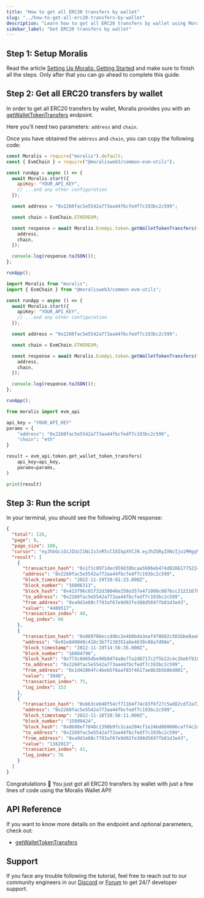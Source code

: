 ```yaml
---
title: "How to get all ERC20 transfers by wallet"
slug: "../how-to-get-all-erc20-transfers-by-wallet"
description: "Learn how to get all ERC20 transfers by wallet using Moralis Wallet API."
sidebar_label: "Get ERC20 transfers by wallet"
---
```





## Step 1: Setup Moralis

Read the article [Setting Up Moralis: Getting Started](/web3-data-api/evm/get-your-api-key) and make sure to finish all the steps. Only after that you can go ahead to complete this guide.

## Step 2: Get all ERC20 transfers by wallet

In order to get all ERC20 transfers by wallet, Moralis provides you with an [getWalletTokenTransfers](/web3-data-api/evm/reference/get-wallet-token-transfers) endpoint.

Here you'll need two parameters: `address` and `chain`.

Once you have obtained the `address` and `chain`, you can copy the following code:


<Tabs groupId="programming-language">
  <TabItem value="javascript" label="index.js (JavaScript)" default>

```javascript index.js
const Moralis = require("moralis").default;
const { EvmChain } = require("@moralisweb3/common-evm-utils");

const runApp = async () => {
  await Moralis.start({
    apiKey: "YOUR_API_KEY",
    // ...and any other configuration
  });

  const address = "0x2260fac5e5542a773aa44fbcfedf7c193bc2c599";

  const chain = EvmChain.ETHEREUM;

  const response = await Moralis.EvmApi.token.getWalletTokenTransfers({
    address,
    chain,
  });

  console.log(response.toJSON());
};

runApp();
```

</TabItem>
<TabItem value="typescript" label="index.ts (TypeScript)">

```typescript index.ts
import Moralis from "moralis";
import { EvmChain } from "@moralisweb3/common-evm-utils";

const runApp = async () => {
  await Moralis.start({
    apiKey: "YOUR_API_KEY",
    // ...and any other configuration
  });

  const address = "0x2260fac5e5542a773aa44fbcfedf7c193bc2c599";

  const chain = EvmChain.ETHEREUM;

  const response = await Moralis.EvmApi.token.getWalletTokenTransfers({
    address,
    chain,
  });

  console.log(response.toJSON());
};

runApp();
```

</TabItem>
<TabItem value="python" label="index.py (Python)">

```python index.py
from moralis import evm_api

api_key = "YOUR_API_KEY"
params = {
    "address": "0x2260fac5e5542a773aa44fbcfedf7c193bc2c599",
    "chain": "eth"
}

result = evm_api.token.get_wallet_token_transfers(
    api_key=api_key,
    params=params,
)

print(result)
```

</TabItem>
</Tabs>

## Step 3: Run the script


<RunTheScript />

In your terminal, you should see the following JSON response:

```json
{
  "total": 126,
  "page": 0,
  "page_size": 100,
  "cursor": "eyJhbGciOiJIUzI1NiIsInR5cCI6IkpXVCJ9.eyJhZGRyZXNzIjoiMHgyMjYwZmFjNWU1NTQyYTc3M2FhNDRmYmNmZWRmN2MxOTNiYzJjNTk5IiwiY2hhaW4iOiJldGgiLCJhcGlLZXlJZCI6MTkwNjU5LCJsaW1pdCI6MTAwLCJ0b3BpYzMiOiI9Om51bGwiLCJ0b19ibG9jayI6IjExMTAwMDQ1IiwicGFnZSI6MSwidG90YWwiOjEyNiwib2Zmc2V0IjoxLCJ1YyI6dHJ1ZSwiaWF0IjoxNjY5NjQ2ODMzfQ.NIWg35DjoTMlaE6JaoJld24p9zBgGL56Zp8PPzQnJk4",
  "result": [
    {
      "transaction_hash": "0x1f1c8971dec959d38bcaa5606eb474d028617752240727692cd5ef21a435d847",
      "address": "0x2260fac5e5542a773aa44fbcfedf7c193bc2c599",
      "block_timestamp": "2022-11-19T20:01:23.000Z",
      "block_number": "16006313",
      "block_hash": "0x415f96c01f32d38046e250a357e471000c0876cc2122167056cf4c4c1113a522",
      "to_address": "0x2260fac5e5542a773aa44fbcfedf7c193bc2c599",
      "from_address": "0xa9d1e08c7793af67e9d92fe308d5697fb81d3e43",
      "value": "4489517",
      "transaction_index": 48,
      "log_index": 66
    },
    {
      "transaction_hash": "0x089786eccd4bc2e4b0bda3eaf4f8602c501bbe8aa8f839b723dcd5fafdb28fbc",
      "address": "0x01e849040c418c3b7f130351a6e4630c08a7d98e",
      "block_timestamp": "2022-11-19T14:56:35.000Z",
      "block_number": "16004796",
      "block_hash": "0x773c6065dbe90b8d74a8e77a2d8717c2f5b22c4c2be6f910971db80bd0f47911",
      "to_address": "0x2260fac5e5542a773aa44fbcfedf7c193bc2c599",
      "from_address": "0x1d42064fc4beb5f8aaf85f4617ae8b3b5b8bd801",
      "value": "3848",
      "transaction_index": 75,
      "log_index": 153
    },
    {
      "transaction_hash": "0xb63ceb48f54cf711b4f74c83f6f27c5ad82cdf2a7285afefedc5f28645a72ef3",
      "address": "0x2260fac5e5542a773aa44fbcfedf7c193bc2c599",
      "block_timestamp": "2022-11-18T20:56:11.000Z",
      "block_number": "15999424",
      "block_hash": "0x0b98ef7048c1398b9fc1caa394cf1e24bd860606caff4c2dd359b8cddd678b18",
      "to_address": "0x2260fac5e5542a773aa44fbcfedf7c193bc2c599",
      "from_address": "0xa9d1e08c7793af67e9d92fe308d5697fb81d3e43",
      "value": "1162013",
      "transaction_index": 41,
      "log_index": 76
    }
  ]
}
```

Congratulations 🥳 You just got all ERC20 transfers by wallet with just a few lines of code using the Moralis Wallet API!

## API Reference

If you want to know more details on the endpoint and optional parameters, check out:

<ul>
  <li><a href="/web3-data-api/evm/reference/get-wallet-token-transfers">getWalletTokenTransfers</a></li>
</ul>

## Support

If you face any trouble following the tutorial, feel free to reach out to our community engineers in our [Discord](https://moralis.io/discord) or [Forum](https://forum.moralis.io) to get 24/7 developer support.
